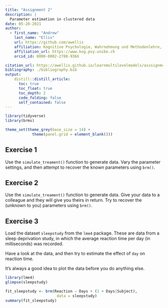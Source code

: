 ```yaml
---
title: "Assignment 2"
description: | 
  Parameter estimation in clustered data
date: 05-28-2021
author:
  - first_name: "Andrew"
    last_name: "Ellis"
    url: https://github.com/awellis
    affiliation: Kognitive Psychologie, Wahrnehmung und Methodenlehre, Universität Bern 
    affiliation_url: https://www.kog.psy.unibe.ch
    orcid_id: 0000-0002-2788-936X

citation_url: https://awellis.github.io/learnmultilevelmodels/asssignment-2.html
bibliography: ./bibliography.bib
output: 
    distill::distill_article:
      toc: true
      toc_float: true
      toc_depth: 2
      code_folding: false
      self_contained: false
---
```



```r
library(tidyverse)
library(brms)

theme_set(theme_grey(base_size = 14) +
            theme(panel.grid = element_blank()))
```



## Exercise 1

Use the `simulate_treament()` function to generate data. Vary the parameter settings, and then attempt to recover the known parameters using `brm()`. 

## Exercise 2

Use the `simulate_treament()` function to generate data. Give your data to a colleague and  they will give you theirs in return. Try to recover the (unknown to you) parameters using `brm()`. 



## Exercise 3
 

Load the dataset `sleepstudy` from the `lme4` package. These are data from a  sleep deprivation study, in which the average reaction time per day (in milliseconds) was recorded.

Have a look at the data, and then try to estimate the effect of `day` on reaction time.

:::note
It's always a good idea to plot the data before you do anything else.
:::

```r
library(lme4)
glimpse(sleepstudy)
```



```r
fit_sleepstudy <- brm(Reaction ~ Days + (1 + Days|Subject), 
                       data = sleepstudy)
summary(fit_sleepstudy)
```

